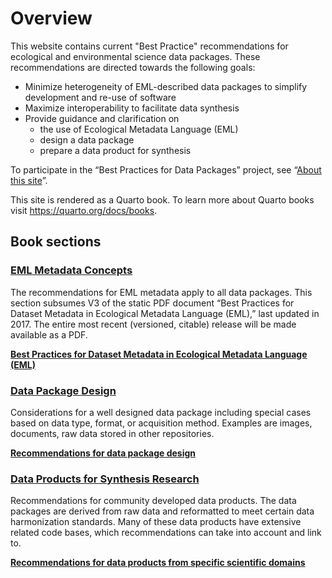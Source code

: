 # Overview {.unnumbered}

This website contains current \"Best Practice\" recommendations for ecological and environmental science data packages. These recommendations are directed towards the following goals:

- Minimize heterogeneity of EML-described data packages to simplify development and re-use of software
- Maximize interoperability to facilitate data synthesis
- Provide guidance and clarification on
  - the use of Ecological Metadata Language (EML)
  - design a data package
  - prepare a data product for synthesis

To participate in the "Best Practices for Data Packages" project, see "[About this site](about.qmd)".

This site is rendered as a Quarto book. To learn more about Quarto books visit <https://quarto.org/docs/books>.

## Book sections

### [EML Metadata Concepts](guide-eml-bp/eml-best-practices.qmd)
The recommendations for EML metadata apply to all data packages. This section subsumes V3 of the static PDF document "Best Practices for Dataset Metadata in Ecological Metadata Language (EML)," last updated in 2017. The entire most recent (versioned, citable) release will be made available as a PDF. 

 **[Best Practices for Dataset Metadata in Ecological Metadata Language (EML)](guide-eml-bp/eml-best-practices.qmd)**
  
### [Data Package Design](guide-special-cases/dataset-design-special-cases.qmd)
Considerations for a well designed data package including special cases based on data type, format, or acquisition method. Examples are images, documents, raw data stored in other repositories. 

**[Recommendations for data package design](guide-special-cases/dataset-design-special-cases.qmd)**

### [Data Products for Synthesis Research](guide-domain-specific/scientific-domain.qmd)
Recommendations for community developed data products. The data packages are derived from raw data and reformatted to meet certain data harmonization standards. Many of these data products have extensive related code bases, which recommendations can take into account and link to. 

**[Recommendations for data products from specific scientific domains](guide-domain-specific/scientific-domain.qmd)**